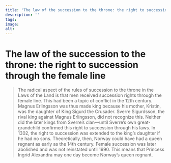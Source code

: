 ```yaml
---
title: 'The law of the succession to the throne: the right to succession through the female line'
description: ''
tags:
image: 
alt: 
---
```



# The law of the succession to the throne: the right to succession through the female line

<Blockquote
quote='“It is the eighth inheritance that the lawfully begotten son of the king’s daughter, solely the oldest, shall be king, one whose mother was lawfully begotten, if there are none of the others.”'
footer='Christianity section, chapter 4' />

The radical aspect of the rules of succession to the throne in the Laws of the Land is that men received succession rights through the female line. This had been a topic of conflict in the 12th century. Magnus Erlingsson was thus made king because his mother, Kristin, was the daughter of King Sigurd the Crusader. Sverre Sigurdsson, the rival king against Magnus Erlingsson, did not recognize this. Neither did the later kings from Sverre’s clan—until Sverre’s own great-grandchild confirmed this right to succession through his laws. In 1302, the right to succession was extended to the king’s daughter if he had no sons. Theoretically, then, Norway could have had a queen regnant as early as the 14th century. Female succession was later abolished and was not reinstated until 1990. This means that Princess Ingrid Alexandra may one day become Norway’s queen regnant.
